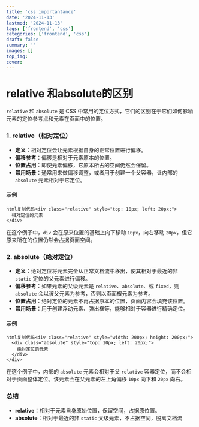 ```yaml
---
title: 'css importantance'
date: '2024-11-13'
lastmod: '2024-11-13'
tags: ['frontend', 'css']
categories: ['frontend', 'css']
draft: false
summary: ''
images: []
top_img: 
cover: 
---
```


# relative 和absolute的区别

`relative` 和 `absolute` 是 CSS 中常用的定位方式，它们的区别在于它们如何影响元素的定位参考点和元素在页面中的位置。

### 1. **relative（相对定位）**

- **定义**：相对定位会让元素根据自身的正常位置进行偏移。
- **偏移参考**：偏移是相对于元素原本的位置。
- **位置占用**：即使元素偏移，它原本所占的空间仍然会保留。
- **常用场景**：通常用来做偏移调整，或者用于创建一个父容器，让内部的 `absolute` 元素相对于它定位。

#### 示例

```
html复制代码<div class="relative" style="top: 10px; left: 20px;">
  相对定位的元素
</div>
```

在这个例子中，`div` 会在原来位置的基础上向下移动 `10px`，向右移动 `20px`，但它原来所在的位置仍然会占据页面空间。

### 2. **absolute（绝对定位）**

- **定义**：绝对定位将元素完全从正常文档流中移出，使其相对于最近的非 `static` 定位的父元素进行偏移。
- **偏移参考**：如果元素的父级元素是 `relative`、`absolute`、或 `fixed`，则 `absolute` 会以该父元素为参考，否则以页面根元素为参考。
- **位置占用**：绝对定位的元素不再占据原本的位置，页面内容会填充该位置。
- **常用场景**：用于创建浮动元素、弹出框等，能够相对于容器进行精确定位。

#### 示例

```
html复制代码<div class="relative" style="width: 200px; height: 200px;">
  <div class="absolute" style="top: 10px; left: 20px;">
    绝对定位的元素
  </div>
</div>
```

在这个例子中，内部的 `absolute` 元素会相对于父 `relative` 容器定位，而不会相对于页面整体定位。该元素会在父元素的左上角偏移 `10px` 向下和 `20px` 向右。

### 总结

- **relative**：相对于元素自身原始位置，保留空间，占据原位置。
- **absolute**：相对于最近的非 `static` 父级元素，不占据空间，脱离文档流